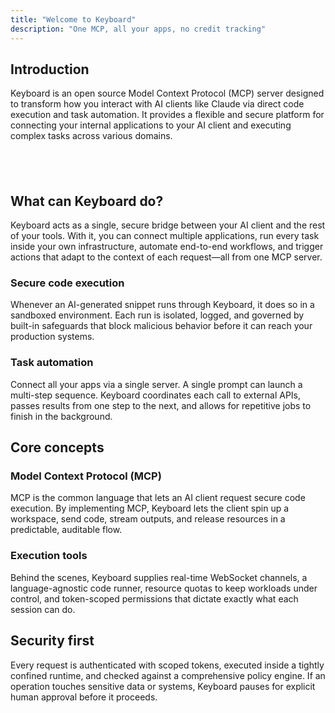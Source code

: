 ```yaml
---
title: "Welcome to Keyboard"
description: "One MCP, all your apps, no credit tracking"
---
```


## Introduction

Keyboard is an open source Model Context Protocol (MCP) server designed to transform how you interact with AI clients like Claude via direct code execution and task automation. It provides a flexible and secure platform for connecting your internal applications to your AI client and executing complex tasks across various domains.

<div style="position: relative; box-sizing: content-box; max-height: 80vh; max-height: 80svh; width: 100%; aspect-ratio: 1.5376569037656904; padding: 40px 0 40px 0;" />

## What can Keyboard do?

Keyboard acts as a single, secure bridge between your AI client and the rest of your tools. With it, you can connect multiple applications, run every task inside your own infrastructure, automate end-to-end workflows, and trigger actions that adapt to the context of each request—all from one MCP server.

### Secure code execution

Whenever an AI-generated snippet runs through Keyboard, it does so in a sandboxed environment. Each run is isolated, logged, and governed by built-in safeguards that block malicious behavior before it can reach your production systems.

### Task automation

Connect all your apps via a single server. A single prompt can launch a multi-step sequence. Keyboard coordinates each call to external APIs, passes results from one step to the next, and allows for repetitive jobs to finish in the background.

## Core concepts

### Model Context Protocol (MCP)

MCP is the common language that lets an AI client request secure code execution. By implementing MCP, Keyboard lets the client spin up a workspace, send code, stream outputs, and release resources in a predictable, auditable flow.

### Execution tools

Behind the scenes, Keyboard supplies real-time WebSocket channels, a language-agnostic code runner, resource quotas to keep workloads under control, and token-scoped permissions that dictate exactly what each session can do.

## Security first

Every request is authenticated with scoped tokens, executed inside a tightly confined runtime, and checked against a comprehensive policy engine. If an operation touches sensitive data or systems, Keyboard pauses for explicit human approval before it proceeds.